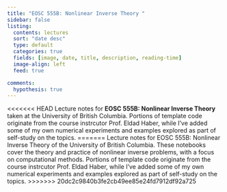 ```yaml
---
title: "EOSC 555B: Nonlinear Inverse Theory "
sidebar: false
listing:
  contents: lectures
  sort: "date desc"
  type: default
  categories: true
  fields: [image, date, title, description, reading-time]
  image-align: left
  feed: true

comments: 
  hypothesis: true
---
```


<<<<<<< HEAD
Lecture notes for **EOSC 555B: Nonlinear Inverse Theory** taken at the University of British Columbia. Portions of template code originate from the course instrcutor Prof. Eldad Haber, while I've added some of my own numerical experiments and examples explored as part of self-study on the topics.
=======
Lecture notes for EOSC 555B: Nonlinear Inverse Theory of the University of British Columbia. These notebooks cover the theory and practice of nonlinear inverse problems, with a focus on computational methods. Portions of template code originate from the course instrcutor Prof. Eldad Haber, while I've added some of my own numerical experiments and examples explored as part of self-study on the topics.
>>>>>>> 20dc2c9840b3fe2cb49ee85e24fd7912df92a725
